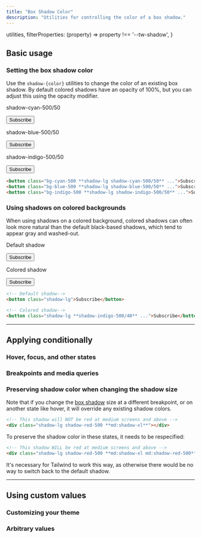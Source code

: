 ```yaml
---
title: "Box Shadow Color"
description: "Utilities for controlling the color of a box shadow."
---
```



  utilities,
  filterProperties: (property) => property !== '--tw-shadow',
}

## Basic usage

### Setting the box shadow color

Use the `shadow-{color}` utilities to change the color of an existing box shadow. By default colored shadows have an opacity of 100%, but you can adjust this using the opacity modifier.

<Example>
  <div class="flex flex-col sm:flex-row justify-center gap-8 sm:gap-16">
    <div class="flex flex-col items-center shrink-0">
      <p class="font-medium text-sm text-slate-500 font-mono text-center mb-3 dark:text-slate-400">shadow-cyan-500/50</p>
      <button class="py-2 px-3 bg-cyan-500 text-white text-sm font-semibold rounded-md shadow-lg shadow-cyan-500/50 focus:outline-none">Subscribe</button>
    </div>
    <div class="flex flex-col items-center shrink-0">
      <p class="font-medium text-sm text-slate-500 font-mono text-center mb-3 dark:text-slate-400">shadow-blue-500/50</p>
      <button class="py-2 px-3 bg-blue-500 text-white text-sm font-semibold rounded-md shadow-lg shadow-blue-500/50 focus:outline-none">Subscribe</button>
    </div>
    <div class="flex flex-col items-center shrink-0">
      <p class="font-medium text-sm text-slate-500 font-mono text-center mb-3 dark:text-slate-400">shadow-indigo-500/50</p>
      <button class="py-2 px-3 bg-indigo-500 text-white text-sm font-semibold rounded-md shadow-lg shadow-indigo-500/50 focus:outline-none">Subscribe</button>
    </div>
  </div>
</Example>

```html
<button class="bg-cyan-500 **shadow-lg shadow-cyan-500/50** ...">Subscribe</button>
<button class="bg-blue-500 **shadow-lg shadow-blue-500/50** ...">Subscribe</button>
<button class="bg-indigo-500 **shadow-lg shadow-indigo-500/50** ...">Subscribe</button>
```

### Using shadows on colored backgrounds

When using shadows on a colored background, colored shadows can often look more natural than the default black-based shadows, which tend to appear gray and washed-out.

<Example p="none">
  <div class="flex justify-around bg-indigo-300 px-8 pt-10 pb-12 space-x-6">
    <div class="flex flex-col items-center">
      <p class="mb-3 text-sm font-medium text-indigo-900">Default shadow</p>
      <button class="py-2 px-3 bg-white text-indigo-600 text-sm font-semibold rounded-md shadow-lg focus:outline-none">Subscribe</button>
    </div>
    <div class="flex flex-col items-center">
      <p class="mb-3 text-sm font-medium text-indigo-900">Colored shadow</p>
      <button class="py-2 px-3 bg-white text-indigo-600 text-sm font-semibold rounded-md shadow-lg shadow-indigo-500/40 focus:outline-none">Subscribe</button>
    </div>
  </div>
</Example>

```html
<!-- Default shadow-->
<button class="shadow-lg">Subscribe</button>

<!-- Colored shadow-->
<button class="shadow-lg **shadow-indigo-500/40** ...">Subscribe</button>
```

---

## <Heading ignore>Applying conditionally</Heading>

### <Heading ignore>Hover, focus, and other states</Heading>

<HoverFocusAndOtherStates defaultClass="shadow shadow-blue-500/40" featuredClass="shadow-indigo-500/40" element="button" />

### <Heading ignore>Breakpoints and media queries</Heading>

<BreakpointsAndMediaQueries defaultClass="shadow shadow-blue-500/40" featuredClass="shadow-indigo-500/40" element="button" />

### Preserving shadow color when changing the shadow size

Note that if you change the [box shadow](/docs/box-shadow) size at a different breakpoint, or on another state like hover, it will override any existing shadow colors.

```html
<!-- This shadow will NOT be red at medium screens and above -->
<div class="shadow-lg shadow-red-500 **md:shadow-xl**"></div>
```

To preserve the shadow color in these states, it needs to be respecified:

```html
<!-- This shadow WILL be red at medium screens and above -->
<div class="shadow-lg shadow-red-500 **md:shadow-xl md:shadow-red-500**"></div>
```

It's necessary for Tailwind to work this way, as otherwise there would be no way to switch back to the default shadow.

---

## Using custom values

### Customizing your theme

<CustomizePluginColors name="box shadow" configKey="boxShadowColor" />

### Arbitrary values

<ArbitraryValues property="box-shadow" featuredClass="shadow-[#50d71e]" element="button" />
